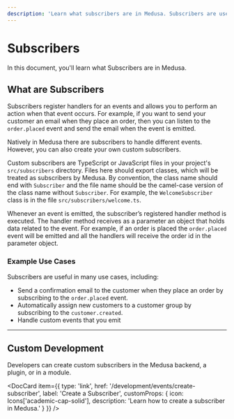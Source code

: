 ```yaml
---
description: 'Learn what subscribers are in Medusa. Subscribers are used to listen to triggered events to perform an action.'
---
```



# Subscribers

In this document, you'll learn what Subscribers are in Medusa.

## What are Subscribers

Subscribers register handlers for an events and allows you to perform an action when that event occurs. For example, if you want to send your customer an email when they place an order, then you can listen to the `order.placed` event and send the email when the event is emitted.

Natively in Medusa there are subscribers to handle different events. However, you can also create your own custom subscribers.

Custom subscribers are TypeScript or JavaScript files in your project's `src/subscribers` directory. Files here should export classes, which will be treated as subscribers by Medusa. By convention, the class name should end with `Subscriber` and the file name should be the camel-case version of the class name without `Subscriber`. For example, the `WelcomeSubscriber` class is in the file `src/subscribers/welcome.ts`.

Whenever an event is emitted, the subscriber’s registered handler method is executed. The handler method receives as a parameter an object that holds data related to the event. For example, if an order is placed the `order.placed` event will be emitted and all the handlers will receive the order id in the parameter object.

### Example Use Cases

Subscribers are useful in many use cases, including:

- Send a confirmation email to the customer when they place an order by subscribing to the `order.placed` event.
- Automatically assign new customers to a customer group by subscribing to the `customer.created`.
- Handle custom events that you emit

---

## Custom Development

Developers can create custom subscribers in the Medusa backend, a plugin, or in a module.

<DocCard item={{
    type: 'link',
    href: '/development/events/create-subscriber',
    label: 'Create a Subscriber',
    customProps: {
      icon: Icons['academic-cap-solid'],
      description: 'Learn how to create a subscriber in Medusa.'
    }
  }}
/>
